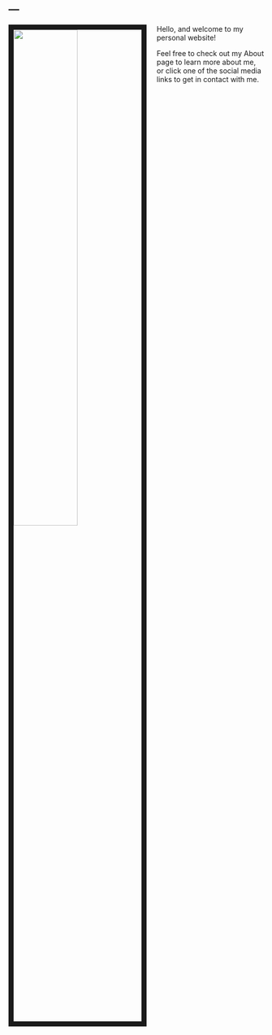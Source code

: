 ---
---

<link rel="stylesheet" href="styles.css" type="text/css">

<img src="images/KyleWeise.jpg" style="width:50%; border:10px solid; margin-right: 20px" align="left">

Hello, and welcome to my personal website!

Feel free to check out my About page to learn more about me, or click one of the social media links to get in contact with me.